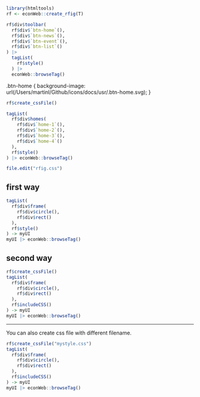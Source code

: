 

# 

```r
library(htmltools)
rf <- econWeb::create_rfig(T)
```

```r
rf$div$toolbar(
  rf$div$`btn-home`(),
  rf$div$`btn-news`(),
  rf$div$`btn-event`(),
  rf$div$`btn-list`()
) |> 
  tagList(
    rf$style()
  ) |> 
  econWeb::browseTag()
```
.btn-home {
  background-image: url(/Users/martinl/Github/icons/docs/usr/.btn-home.svg);
}

```r
rf$create_cssFile()
```


```r
tagList(
  rf$div$homes(
    rf$div$`home-1`(),
    rf$div$`home-2`(),
    rf$div$`home-3`(),
    rf$div$`home-4`()
  ),
  rf$style()
) |> econWeb::browseTag()
```

```r
file.edit("rfig.css")
```


## first way

```r
tagList(
  rf$div$frame(
    rf$div$circle(),
    rf$div$rect()
  ),
  rf$style()
) -> myUI
myUI |> econWeb::browseTag()
```

## second way

```r
rf$create_cssFile()
tagList(
  rf$div$frame(
    rf$div$circle(),
    rf$div$rect()
  ),
  rf$includeCSS() 
) -> myUI
myUI |> econWeb::browseTag()
```

***

You can also create css file with different filename.
```r
rf$create_cssFile("mystyle.css")
tagList(
  rf$div$frame(
    rf$div$circle(),
    rf$div$rect()
  ),
  rf$includeCSS() 
) -> myUI
myUI |> econWeb::browseTag()

```


